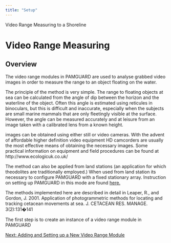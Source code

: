 ```yaml
---
title: "Setup"
---
```

 Video Range Measuring to a Shoreline  

Video Range Measuring
=====================

Overview
--------

  

The video range modules in PAMGUARD are used to analyse grabbed video images in order to measure the range to an object floating on the water.

The principle of the method is very simple. The range to floating objects at sea can be calculated from the angle of dip between the horizon and the waterline of the object. Often this angle is estimated using reticules in binoculars, but this is difficult and inaccurate, especially when the subjects are small marine mammals that are only fleetingly visible at the surface. However, the angle can be measured accurately and at leisure from an image taken with a calibrated lens from a known height.

images can be obtained using either still or video cameras. With the advent of affordable higher definition video equipment HD camcorders are usually the most effective means of obtaining the necessary images. Some practical information on equipment and field procedures can be found at http://www.ecologicuk.co.uk/

The method can also be applied from land stations (an application for which theodolites are traditionally employed.) When used from land station its necessary to configure PAMGUARD with a fixed stationary array. Instruction on setting up PAMGUARD in this mode are found [here.](../../../utilities/hydrophoneArrayManagerHelp/docs/Array_Configuration.html)

The methods implemented here are described in detail in Leaper, R., and Gordon, J. 2001. Application of photogrammetric methods for locating and tracking cetacean movements at sea. J. CETACEAN RES. MANAGE. 3(2):131�141

The first step is to create an instance of a video range module in PAMGUARD

  

[Next: Adding and Setting up a New Video Range Module](VideoRange_SidePanel.html)
